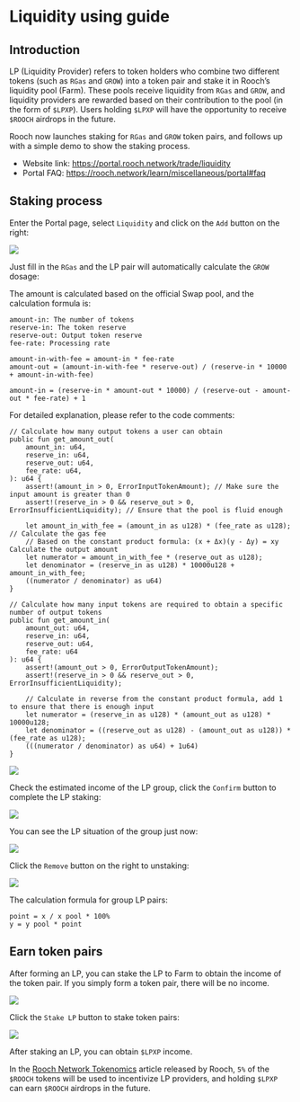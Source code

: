# Liquidity using guide

## Introduction

LP (Liquidity Provider) refers to token holders who combine two different tokens (such as `RGas` and `GROW`) into a token pair and stake it in Rooch’s liquidity pool (Farm). These pools receive liquidity from `RGas` and `GROW`, and liquidity providers are rewarded based on their contribution to the pool (in the form of `$LPXP`). Users holding `$LPXP` will have the opportunity to receive `$ROOCH` airdrops in the future.

Rooch now launches staking for `RGas` and `GROW` token pairs, and follows up with a simple demo to show the staking process.

- Website link: https://portal.rooch.network/trade/liquidity
- Portal FAQ: https://rooch.network/learn/miscellaneous/portal#faq

## Staking process

Enter the Portal page, select `Liquidity` and click on the `Add` button on the right:

![](/docs/portal/liquidity/liquidity-home.png)

Just fill in the `RGas` and the LP pair will automatically calculate the `GROW` dosage:

The amount is calculated based on the official Swap pool, and the calculation formula is:

```
amount-in: The number of tokens
reserve-in: The token reserve
reserve-out: Output token reserve
fee-rate: Processing rate

amount-in-with-fee = amount-in * fee-rate
amount-out = (amount-in-with-fee * reserve-out) / (reserve-in * 10000 + amount-in-with-fee)

amount-in = (reserve-in * amount-out * 10000) / (reserve-out - amount-out * fee-rate) + 1
```

For detailed explanation, please refer to the code comments:

```move
// Calculate how many output tokens a user can obtain
public fun get_amount_out(
    amount_in: u64,
    reserve_in: u64,
    reserve_out: u64,
    fee_rate: u64,
): u64 {
    assert!(amount_in > 0, ErrorInputTokenAmount); // Make sure the input amount is greater than 0
    assert!(reserve_in > 0 && reserve_out > 0, ErrorInsufficientLiquidity); // Ensure that the pool is fluid enough

    let amount_in_with_fee = (amount_in as u128) * (fee_rate as u128); // Calculate the gas fee
    // Based on the constant product formula: (x + Δx)(y - Δy) = xy Calculate the output amount
    let numerator = amount_in_with_fee * (reserve_out as u128);
    let denominator = (reserve_in as u128) * 10000u128 + amount_in_with_fee;
    ((numerator / denominator) as u64)
}

// Calculate how many input tokens are required to obtain a specific number of output tokens
public fun get_amount_in(
    amount_out: u64,
    reserve_in: u64,
    reserve_out: u64,
    fee_rate: u64
): u64 {
    assert!(amount_out > 0, ErrorOutputTokenAmount);
    assert!(reserve_in > 0 && reserve_out > 0, ErrorInsufficientLiquidity);

    // Calculate in reverse from the constant product formula, add 1 to ensure that there is enough input
    let numerator = (reserve_in as u128) * (amount_out as u128) * 10000u128;
    let denominator = ((reserve_out as u128) - (amount_out as u128)) * (fee_rate as u128);
    (((numerator / denominator) as u64) + 1u64)
}
```

![](/docs/portal/liquidity/liquidity-add.png)

Check the estimated income of the LP group, click the `Confirm` button to complete the LP staking:

![](/docs/portal/liquidity/liquidity-confirm.png)

You can see the LP situation of the group just now:

![](/docs/portal/liquidity/liquidity-your.png)

Click the `Remove` button on the right to unstaking:

![](/docs/portal/liquidity/liquidity-remove.png)

The calculation formula for group LP pairs:

```
point = x / x pool * 100%
y = y pool * point
```

## Earn token pairs

After forming an LP, you can stake the LP to Farm to obtain the income of the token pair. If you simply form a token pair, there will be no income.

![](/docs/portal/liquidity/liquidity-farm.png)

Click the `Stake LP` button to stake token pairs:

![](/docs/portal/liquidity/liquidity-stake-lp.png)

After staking an LP, you can obtain `$LPXP` income.

In the [Rooch Network Tokenomics](https://rooch.network/blog/rooch-network-tokenomics) article released by Rooch, `5%` of the `$ROOCH` tokens will be used to incentivize LP providers, and holding `$LPXP` can earn `$ROOCH` airdrops in the future.
